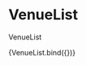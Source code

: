 
<Meta title="components/organisms/Sections/VenueList" decorators={[withDesign]} />

# VenueList

VenueList

<Canvas>
  <Story
    name="VenueList"
    parameters={{
      design: {
        type: 'figma',
        url: '',
      },
    }}
    args={{}}
  >
    {VenueList.bind({})}
  </Story>
</Canvas>

<ArgsTable of={VenueList} />

